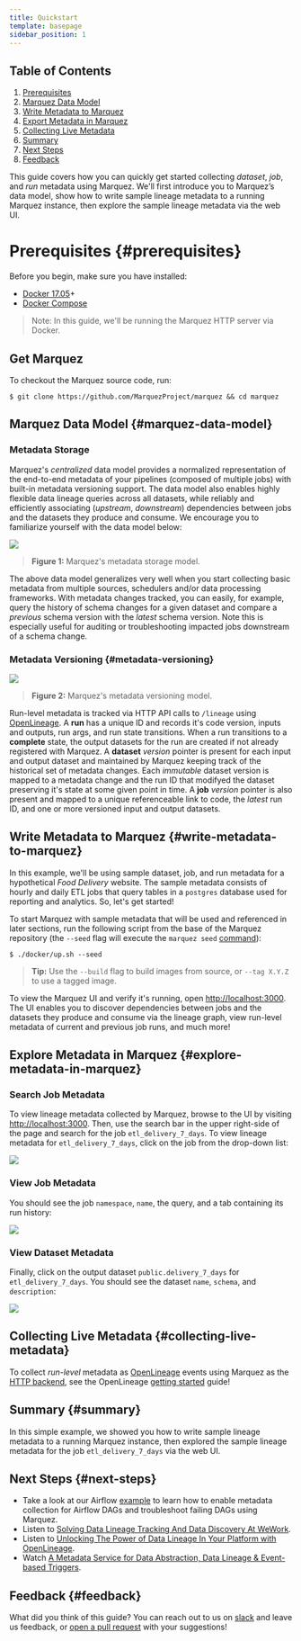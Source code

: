 ```yaml
---
title: Quickstart
template: basepage
sidebar_position: 1
---
```


## Table of Contents

1. [Prerequisites](#prerequisites)
2. [Marquez Data Model](#marquez-data-model)
3. [Write Metadata to Marquez](#write-metadata-to-marquez)
4. [Export Metadata in Marquez](#explore-metadata-in-marquez)
5. [Collecting Live Metadata](#collecting-live-metadata)
6. [Summary](#summary)
7. [Next Steps](#next-steps)
8. [Feedback](#feedback)

This guide covers how you can quickly get started collecting _dataset_, _job_, and _run_ metadata using Marquez. We'll first introduce you to Marquez’s data model, show how to write sample lineage metadata to a running Marquez instance, then explore the sample lineage metadata via the web UI.

# Prerequisites {#prerequisites}

Before you begin, make sure you have installed:

* [Docker 17.05](https://docs.docker.com/install)+
* [Docker Compose](https://docs.docker.com/compose/install)

> Note: In this guide, we'll be running the Marquez HTTP server via Docker.

## Get Marquez

To checkout the Marquez source code, run:

```
$ git clone https://github.com/MarquezProject/marquez && cd marquez
```

## Marquez Data Model {#marquez-data-model}

### Metadata Storage

Marquez's _centralized_ data model provides a normalized representation of the end-to-end metadata of your pipelines (composed of multiple jobs) with built-in metadata versioning support. The data model also enables highly flexible data lineage queries across all datasets, while reliably and efficiently associating (_upstream_, _downstream_) dependencies between jobs and the datasets they produce and consume. We encourage you to familiarize yourself with the data model below:

![](metadata-model.svg)

> **Figure 1:** Marquez's metadata storage model.

The above data model generalizes very well when you start collecting basic metadata from multiple sources, schedulers and/or data processing frameworks. With metadata changes tracked, you can easily, for example, query the history of schema changes for a given dataset and compare a _previous_ schema version with the _latest_ schema version. Note this is especially useful for auditing or troubleshooting impacted jobs downstream of a schema change.

### Metadata Versioning {#metadata-versioning}

![](metadata-versioning.svg)

> **Figure 2:** Marquez's metadata versioning model.

Run-level metadata is tracked via HTTP API calls to `/lineage` using [OpenLineage](https://github.com/OpenLineage/OpenLineage). A **run** has a unique ID and records it's code version, inputs and outputs, run args, and run state transitions. When a run transitions to a **complete** state, the output datasets for the run are created if not already registered with Marquez. A **dataset** _version_ pointer is present for each input and output dataset and maintained by Marquez keeping track of the historical set of metadata changes. Each _immutable_ dataset version is mapped to a metadata change and the run ID that modifyed the dataset preserving it's state at some given point in time. A **job** _version_ pointer is also present and mapped to a unique referenceable link to code, the _latest_ run ID, and one or more versioned input and output datasets.

## Write Metadata to Marquez {#write-metadata-to-marquez}

In this example, we'll be using sample dataset, job, and run metadata for a hypothetical _Food Delivery_ website. The sample metadata consists of hourly and daily ETL jobs that query tables in a `postgres` database used for reporting and analytics. So, let's get started!

To start Marquez with sample metadata that will be used and referenced in later sections, run the following script from the base of the Marquez repository (the `--seed` flag will execute the `marquez seed` [command](https://github.com/MarquezProject/marquez/blob/main/api/src/main/java/marquez/cli/SeedCommand.java)):

```
$ ./docker/up.sh --seed
```

> **Tip:** Use the `--build` flag to build images from source, or `--tag X.Y.Z` to use a tagged image.

To view the Marquez UI and verify it's running, open [http://localhost:3000](http://localhost:3000). The UI enables you to discover dependencies between jobs and the datasets they produce and consume via the lineage graph, view run-level metadata of current and previous job runs, and much more!

## Explore Metadata in Marquez {#explore-metadata-in-marquez}

### Search Job Metadata

To view lineage metadata collected by Marquez, browse to the UI by visiting [http://localhost:3000](http://localhost:3000). Then, use the search bar in the upper right-side of the page and search for the job `etl_delivery_7_days`. To view lineage metadata for `etl_delivery_7_days`, click on the job from the drop-down list:

![](search-view-job.png)

### View Job Metadata

You should see the job `namespace`, `name`, the query, and a tab containing its run history: 

![](tab-view-job-metadata.png)

### View Dataset Metadata

Finally, click on the output dataset `public.delivery_7_days` for `etl_delivery_7_days`. You should see the dataset `name`, `schema`, and `description`:

![](tab-view-dataset-metadata.png)

## Collecting Live Metadata {#collecting-live-metadata}

To collect _run-level_ metadata as [OpenLineage](https://github.com/OpenLineage/OpenLineage) events using Marquez as the [HTTP backend](https://github.com/OpenLineage/OpenLineage#scope), see the OpenLineage [getting started](https://openlineage.io/getting-started) guide!

## Summary {#summary}

In this simple example, we showed you how to write sample lineage metadata to a running Marquez instance, then explored the sample lineage metadata for the job `etl_delivery_7_days` via the web UI.

## Next Steps {#next-steps}

* Take a look at our Airflow [example](https://github.com/MarquezProject/marquez/tree/main/examples/airflow) to learn how to enable metadata collection for Airflow DAGs and troubleshoot failing DAGs using Marquez.
* Listen to [Solving Data Lineage Tracking And Data Discovery At WeWork](https://www.dataengineeringpodcast.com/marquez-data-lineage-episode-111).
* Listen to [Unlocking The Power of Data Lineage In Your Platform with OpenLineage](https://www.dataengineeringpodcast.com/openlineage-data-lineage-specification-episode-187).
* Watch [A Metadata Service for Data Abstraction, Data Lineage & Event-based Triggers](https://www.youtube.com/watch?v=dRaRKob-lRQ).

## Feedback {#feedback}

What did you think of this guide? You can reach out to us on [slack](http://bit.ly/MarquezSlack) and leave us feedback, or [open a pull request](https://github.com/MarquezProject/marquez/blob/main/CONTRIBUTING.md#submitting-a-pull-request) with your suggestions!  